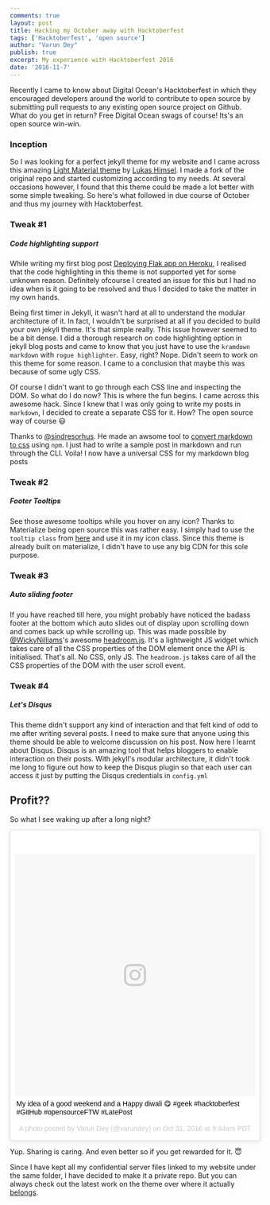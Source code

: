 ```yaml
---
comments: true
layout: post
title: Hacking my October away with Hacktoberfest
tags: ['Hacktoberfest', 'open source']
author: "Varun Dey"
publish: true
excerpt: My experience with Hacktoberfest 2016
date: '2016-11-7'
---
```

Recently I came to know about Digital Ocean's Hacktoberfest in which they encouraged developers around the world to contribute to open source by submitting pull requests to any existing open source project on Github. What do you get in return? Free Digital Ocean swags of course! Its's an open source win-win.

### Inception
So I was looking for a perfect jekyll theme for my website and I came across this amazing [Light Material theme](http://jekyllthemes.org/themes/light-material/) by [Lukas Himsel](https://github.com/lukas-h). I made a fork of the original repo and started customizing according to my needs. At several occasions however, I found that this theme could be made a lot better with some simple tweaking. So here's what followed in due course of October and thus my journey with Hacktoberfest.

### Tweak #1

##### Code highlighting support
While writing my first blog post [Deploying Flak app on Heroku](https://varundey.me/blogs/deploy-flask-app-on-heroku), I realised that the code highlighting in this theme is not supported yet for some unknown reason. Definitely ofcourse I created an issue for this but I had no idea when is it going to be resolved and thus I decided to take the matter in my own hands.

Being first timer in Jekyll, it wasn't hard at all to understand the modular architecture of it. In fact, I wouldn't be surprised at all if you decided to build your own jekyll theme. It's that simple really. This issue however seemed to be a bit dense. I did a thorough research on code highlighting option in jekyll blog posts and came to know that you just have to use the `kramdown markdown` with `rogue highlighter`. Easy, right? Nope. Didn't seem to work on this theme for some reason. I came to a conclusion that maybe this was because of some ugly CSS.

Of course I didn't want to go through each CSS line and inspecting the DOM. So what do I do now? This is where the fun begins. I came across this awesome hack. Since I knew that I was only going to write my posts in `markdown`, I decided to create a separate CSS for it. How? The open source way of course :smiley:

Thanks to [@sindresorhus](https://github.com/sindresorhus). He made an awsome tool to [convert markdown to css](https://github.com/sindresorhus/generate-github-markdown-css) using `npm`. I just had to write a sample post in markdown and run through the CLI. Voila! I now have a universal CSS for my markdown blog posts

### Tweak #2

##### Footer Tooltips
See those awesome tooltips while you hover on any icon? Thanks to Materialize being open source this was rather easy. I simply had to use the `tooltip class` from [here](http://materializecss.com/dialogs.html) and use it in my icon class. Since this theme is already built on materialize, I didn't have to use any big CDN for this sole purpose.

### Tweak #3

##### Auto sliding footer
If you have reached till here, you might probably have noticed the badass footer at the bottom which auto slides out of display upon scrolling down and comes back up while scrolling up. This was made possible by [@WickyNilliams](https://github.com/WickyNilliams)'s awesome [headroom.js](http://wicky.nillia.ms/headroom.js/). It's a lightweight JS widget which takes care of all the CSS properties of the DOM element once the API is initialised. That's all. No CSS, only JS. The `headroom.js` takes care of all the CSS properties of the DOM with the user scroll event.

### Tweak #4

##### Let's Disqus
This theme didn't support any kind of interaction and that felt kind of odd to me after writing several posts. I need to make sure that anyone using this theme should be able to welcome discussion on his post. Now here I learnt about Disqus. Disqus is an amazing tool that helps bloggers to enable interaction on their posts. With jekyll's modular architecture, it didn't took me long to figure out how to keep the Disqus plugin so that each user can access it just by putting the Disqus credentials in `config.yml`

## Profit??
So what I see waking up after a long night?
<blockquote class="instagram-media" data-instgrm-captioned data-instgrm-version="7" style=" background:#FFF; border:0; border-radius:3px; box-shadow:0 0 1px 0 rgba(0,0,0,0.5),0 1px 10px 0 rgba(0,0,0,0.15); margin: 1px; max-width:658px; padding:0; width:99.375%; width:-webkit-calc(100% - 2px); width:calc(100% - 2px);"><div style="padding:8px;"> <div style=" background:#F8F8F8; line-height:0; margin-top:40px; padding:50.0% 0; text-align:center; width:100%;"> <div style=" background:url(data:image/png;base64,iVBORw0KGgoAAAANSUhEUgAAACwAAAAsCAMAAAApWqozAAAABGdBTUEAALGPC/xhBQAAAAFzUkdCAK7OHOkAAAAMUExURczMzPf399fX1+bm5mzY9AMAAADiSURBVDjLvZXbEsMgCES5/P8/t9FuRVCRmU73JWlzosgSIIZURCjo/ad+EQJJB4Hv8BFt+IDpQoCx1wjOSBFhh2XssxEIYn3ulI/6MNReE07UIWJEv8UEOWDS88LY97kqyTliJKKtuYBbruAyVh5wOHiXmpi5we58Ek028czwyuQdLKPG1Bkb4NnM+VeAnfHqn1k4+GPT6uGQcvu2h2OVuIf/gWUFyy8OWEpdyZSa3aVCqpVoVvzZZ2VTnn2wU8qzVjDDetO90GSy9mVLqtgYSy231MxrY6I2gGqjrTY0L8fxCxfCBbhWrsYYAAAAAElFTkSuQmCC); display:block; height:44px; margin:0 auto -44px; position:relative; top:-22px; width:44px;"></div></div> <p style=" margin:8px 0 0 0; padding:0 4px;"> <a href="https://www.instagram.com/p/BMPAW-BAjEd/" style=" color:#000; font-family:Arial,sans-serif; font-size:14px; font-style:normal; font-weight:normal; line-height:17px; text-decoration:none; word-wrap:break-word;" target="_blank">My idea of a good weekend and a Happy diwali 😋 #geek #hacktoberfest #GitHub #opensourceFTW #LatePost</a></p> <p style=" color:#c9c8cd; font-family:Arial,sans-serif; font-size:14px; line-height:17px; margin-bottom:0; margin-top:8px; overflow:hidden; padding:8px 0 7px; text-align:center; text-overflow:ellipsis; white-space:nowrap;">A photo posted by Varun Dey (@varundey) on <time style=" font-family:Arial,sans-serif; font-size:14px; line-height:17px;" datetime="2016-10-31T16:44:43+00:00">Oct 31, 2016 at 9:44am PDT</time></p></div></blockquote>
<script async defer src="//platform.instagram.com/en_US/embeds.js"></script>

Yup. Sharing is caring. And even better so if you get rewarded for it. :innocent:

Since I have kept all my confidential server files linked to my website under the same folder, I have decided to make it a private repo. But you can always check out the latest work on the theme over where it actually [belongs](http://himsel.me/material-theme/).
